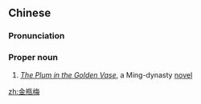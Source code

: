 ==Chinese==
{{zh-forms}}

===Pronunciation===
{{zh-pron
|m=Jīnpíngméi
|c=gam1 ping4 mui4
|cat=propn
}}

===Proper noun===
{{zh-proper noun}}

# [[w:Jin Ping Mei|''The Plum in the Golden Vase'']], a Ming-dynasty [[novel]]

{{zh-cat|Books}}

[[zh:金瓶梅]]
